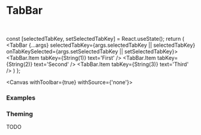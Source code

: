 

<Meta of={DocumentationStories} />

# TabBar

<br />

  const [selectedTabKey, setSelectedTabKey] = React.useState();
  return (
    <TabBar {...args} selectedTabKey={args.selectedTabKey || selectedTabKey} onTabKeySelected={args.setSelectedTabKey || setSelectedTabKey}>
      <TabBar.Item tabKey={String(1)} text='First' />
      <TabBar.Item tabKey={String(2)} text='Second' />
      <TabBar.Item tabKey={String(3)} text='Third' />
    </TabBar>
  )
};

<Canvas withToolbar={true} withSource={'none'}>
  <Story of={DocumentationStories.Default} />
</Canvas>

<Controls />

### Examples

<Canvas>
  <Story of={DocumentationStories.FullWidth} />
</Canvas>

<Canvas>
  <Story of={DocumentationStories.ContentAlignmentStart} />
</Canvas>

<Canvas>
  <Story of={DocumentationStories.ContentAlignmentCenter} />
</Canvas>

<Canvas>
  <Story of={DocumentationStories.ContentAlignmentEnd} />
</Canvas>

<Canvas>
  <Story of={DocumentationStories.FullWidthWithLongText} />
</Canvas>

<Canvas>
  <Story of={DocumentationStories.LongText} />
</Canvas>

<Canvas>
  <Story of={DocumentationStories.TooMany} />
</Canvas>

### Theming

TODO
